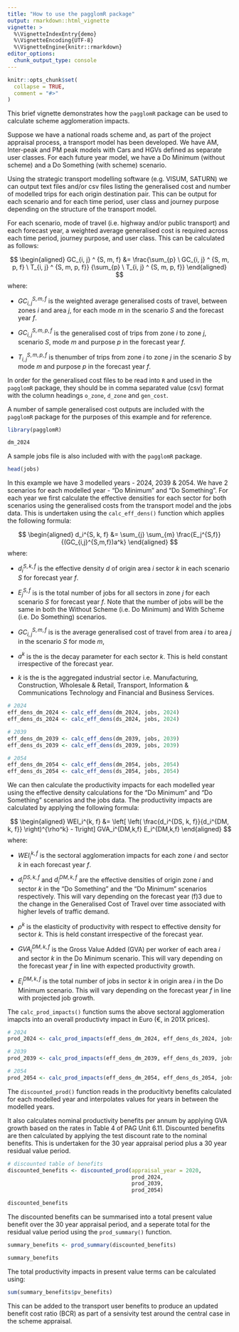 ```yaml
---
title: "How to use the pagglomR package"
output: rmarkdown::html_vignette
vignette: >
  %\VignetteIndexEntry{demo}
  %\VignetteEncoding{UTF-8}
  %\VignetteEngine{knitr::rmarkdown}
editor_options: 
  chunk_output_type: console
---
```


```r
knitr::opts_chunk$set(
  collapse = TRUE,
  comment = "#>"
)
```

This brief vignette demonstrates how the `pagglomR` package can be used to 
calculate scheme agglomeration impacts. 

Suppose we have a national roads scheme and, as part of the project appraisal 
process, a transport model has been developed. We have AM, Inter-peak and PM
peak models with Cars and HGVs defined as separate user classes. For each 
future year model, we have a Do Minimum (without scheme) and a Do Something 
(with scheme) scenario.

Using the strategic transport modelling software (e.g. VISUM, SATURN) we can 
output text files and/or csv files listing the generalised cost and number of 
modelled trips for each origin destination pair. This can be output for each 
scenario and for each time period, user class and journey purpose depending on 
the structure of the transport model. 

For each scenario, mode of travel (i.e. highway and/or public transport) and 
each forecast year, a weighted average generalised cost is required across each 
time period, journey purpose, and user class. This can be calculated as follows:

$$
\begin{aligned}
GC_{i, j} ^ {S, m, f} &= \frac{\sum_{p} \ GC_{i, j} ^ {S, m, p, f} \ T_{i, j} ^ {S, m, p, f}} {\sum_{p} \ T_{i, j} ^ {S, m, p, f}}
\end{aligned}
$$
where:

* $GC_{i, j} ^ {S, m, f}$ is the weighted average generalised costs of travel, 
between zones $i$ and area $j$, for each mode $m$ in the scenario $S$ and the 
forecast year $f$.

* $GC_{i, j} ^ {S, m, p, f}$ is the generalised cost of trips from zone $i$ to 
zone $j$, scenario $S$, mode $m$ and purpose $p$ in the forecast year $f$.

* $T_{i, j} ^ {S, m, p, f}$ is thenumber of trips from zone $i$ to zone $j$ in 
the scenario $S$ by mode $m$ and purpose $p$ in the forecast year $f$.

In order for the generalised cost files to be read into `R` and used in the 
`pagglomR` package, they should be in comma separated value (csv) format with 
the column headings `o_zone`, `d_zone` and `gen_cost`.

A number of sample generalised cost outputs are included with the `pagglomR` 
package for the purposes of this example and for reference.

```r
library(pagglomR)

dm_2024
```

A sample jobs file is also included with with the `pagglomR` package.

```r
head(jobs)
```

In this example we have 3 modelled years - 2024, 2039 & 2054. We have 2 
scenarios for each modelled year - "Do Minimum" and "Do Something". For each 
year we first calculate the effective densities for each sector for both 
scenarios using the generalised costs from the transport model and the jobs 
data. This is undertaken using the `calc_eff_dens()` function which applies 
the following formula:

$$
\begin{aligned}
d_i^{S, k, f} &= \sum_{j} \sum_{m} \frac{E_j^{S,f}}{(GC_{i,j}^{S,m,f})a^k}
\end{aligned}
$$
where:

* $d_i^{S, k, f}$ is the effective density $d$ of origin area $i$ sector $k$ in 
each scenario $S$ for forecast year $f$.

* $E_j^{S,f}$ is is the total number of jobs for all sectors in zone $j$ for each 
scenario $S$ for forecast year $f$. Note that the number of jobs will be the 
same in both the Without Scheme (i.e. Do Minimum) and With Scheme (i.e. Do
Something) scenarios.

* $GC_{i,j}^{S,m,f}$ is is the average generalised cost of travel from area $i$
to area $j$ in the scenario $S$ for mode $m$,

* $a^k$ is the is the decay parameter for each sector $k$. This is held constant 
irrespective of the forecast year.

* $k$ is the is the aggregated industrial sector i.e. Manufacturing, 
Construction, Wholesale & Retail, Transport, Information & Communications 
Technology and Financial and Business Services.

```r
# 2024
eff_dens_dm_2024 <- calc_eff_dens(dm_2024, jobs, 2024)
eff_dens_ds_2024 <- calc_eff_dens(ds_2024, jobs, 2024)

# 2039
eff_dens_dm_2039 <- calc_eff_dens(dm_2039, jobs, 2039)
eff_dens_ds_2039 <- calc_eff_dens(ds_2039, jobs, 2039)

# 2054
eff_dens_dm_2054 <- calc_eff_dens(dm_2054, jobs, 2054)
eff_dens_ds_2054 <- calc_eff_dens(ds_2054, jobs, 2054)
```

We can then calculate the productivity impacts for each modelled year using the
effective density calculations for the "Do Minimum" and "Do Something" scenarios
and the jobs data. The productivity impacts are calculated by applying the
following formula:

$$
\begin{aligned}
WEI_i^{k, f} &= \left[ \left( \frac{d_i^{DS, k, f}}{d_i^{DM, k, f}} \right)^{\rho^k} - 1\right] GVA_i^{DM,k,f} E_i^{DM,k,f}
\end{aligned}
$$
where:

* $WEI_i^{k, f}$ is the sectoral agglomeration impacts for each zone $i$ and 
sector $k$ in each forecast year $f$.

* $d_i^{DS, k, f}$ and $d_i^{DM, k, f}$ are the effective densities of origin 
zone $i$ and sector $k$ in the "Do Something" and the "Do Minimum" scenarios 
respectively. This will vary depending on the forecast year (f)3 due to the 
change in the Generalised Cost of Travel over time associated with higher levels
of traffic demand.

* $\rho^k$ is the elasticity of productivity with respect to effective density 
for sector $k$. This is held constant irrespective of the forecast year.

* $GVA_i^{DM,k,f}$ is the Gross Value Added (GVA) per worker of each area $i$ 
and sector $k$ in the Do Minimum scenario. This will vary depending on the 
forecast year $f$ in line with expected productivity growth.

* $E_i^{DM,k,f}$ is the total number of jobs in sector $k$ in origin area $i$ in
the Do Minimum scenario. This will vary depending on the forecast year $f$ in 
line with projected job growth.

The `calc_prod_impacts()` function sums the above sectoral agglomeration imapcts
into an overall productivty impact in Euro (€, in 201X prices).

```r
# 2024
prod_2024 <- calc_prod_impacts(eff_dens_dm_2024, eff_dens_ds_2024, jobs)

# 2039
prod_2039 <- calc_prod_impacts(eff_dens_dm_2039, eff_dens_ds_2039, jobs)

# 2054
prod_2054 <- calc_prod_impacts(eff_dens_dm_2054, eff_dens_ds_2054, jobs)
```

The `discounted_prod()` function reads in the producitivty benefits calculated for 
each modelled year and interpolates values for years in between the modelled 
years. 

It also calculates nominal productivity benefits per annum by applying GVA 
growth based on the rates in Table 4 of PAG Unit 6.11. Discounted benefits are 
then calculated by applying the test discount rate to the nominal benefits. This 
is undertaken for the 30 year appraisal period plus a 30 year residual value 
period.

```r
# discounted table of benefits
discounted_benefits <- discounted_prod(appraisal_year = 2020,
                                       prod_2024, 
                                       prod_2039,
                                       prod_2054)

discounted_benefits
```

The discounted benefits can be summarised into a total present value benefit 
over the 30 year appraisal period, and a seperate total for the residual value 
period using the `prod_summary()` function.

```r
summary_benefits <- prod_summary(discounted_benefits)

summary_benefits
```

The total productivity impacts in present value terms can be calculated using:

```r
sum(summary_benefits$pv_benefits)
```

This can be added to the transport user benefits to produce an updated benefit
cost ratio (BCR) as part of a sensivity test around the central case in the 
scheme appraisal.
